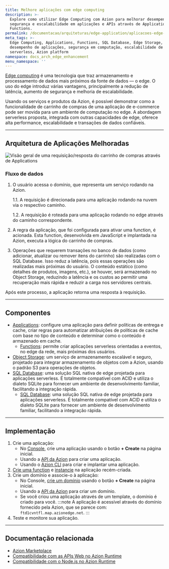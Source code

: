 ```yaml
---
title: Melhore aplicações com edge computing
description: >-
  Explore como utilizar Edge Computing com Azion para melhorar desempenho,
  segurança e escalabilidade em aplicações e APIs através de Applications e
  Functions.
permalink: /documentacao/arquiteturas/edge-application/aplicacoes-edge-enhanced/
meta_tags: >-
  Edge Computing, Applications, Functions, SQL Database, Edge Storage,
  desempenho de aplicações, segurança em computação, escalabilidade de APIs,
  serverless, Azion platform
namespace: docs_arch_edge_enhancement
menu_namespace: ''
---
```


[Edge computing](https://www.azion.com/pt-br/solucoes/aplicacoes-edge-enhanced/) é uma tecnologia que traz armazenamento e processamento de dados mais próximos da fonte de dados — o edge. O uso do edge introduz várias vantagens, principalmente a redução de latência, aumento de segurança e melhoria de escalabilidade.

Usando os serviços e produtos da Azion, é possível demonstrar como a funcionalidade de carrinho de compras de uma aplicação de e-commerce pode ser movida para um ambiente de computação no edge. A abordagem serverless proposta, integrada com outras capacidades de edge, oferece alta performance, escalabilidade e transações de dados confiáveis.

---

## Arquitetura de Aplicações Melhoradas

![Visão geral de uma requisição/resposta do carrinho de compras através de Applications](/assets/docs/images/uploads/edge-enhanced.png?v=2)

### Fluxo de dados

1. O usuário acessa o domínio, que representa um serviço rodando na Azion.

    1.1. A requisição é direcionada para uma aplicação rodando na nuvem via o respectivo caminho.

    1.2. A requisição é roteada para uma aplicação rodando no edge através do caminho correspondente.

2. A regra da aplicação, que foi configurada para ativar uma function, é acionada. Esta function, desenvolvida em JavaScript e implantada na Azion, executa a lógica do carrinho de compras.
3. Operações que requerem transações no banco de dados (como adicionar, atualizar ou remover itens do carrinho) são realizadas com o SQL Database. Isso reduz a latência, pois essas operações são realizadas mais próximas do usuário.
O conteúdo estático (como detalhes de produtos, imagens, etc.), se houver, será armazenado no Object Storage, reduzindo a latência e os custos ao permitir uma recuperação mais rápida e reduzir a carga nos servidores centrais.

Após este processo, a aplicação retorna uma resposta à requisição.

---

## Componentes

- [Applications](/pt-br/documentacao/produtos/build/edge-application/): configure uma aplicação para definir políticas de entrega e cache, criar regras para automatizar atribuições de políticas de cache com base no tipo de conteúdo e determinar como o conteúdo é armazenado em cache.
    - [Functions](/pt-br/documentacao/produtos/build/edge-application/edge-functions/): permite criar aplicações serverless orientadas a eventos, no edge da rede, mais próximas dos usuários.
- [Object Storage](/pt-br/documentacao/produtos/store/edge-storage/): um serviço de armazenamento escalável e seguro, projetado para integrar armazenamento de objetos com a Azion, usando o padrão S3 para operações de objetos.
- [SQL Database](/pt-br/documentacao/produtos/store/edge-sql/): uma solução SQL nativa de edge projetada para aplicações serverless. É totalmente compatível com ACID e utiliza o dialeto SQLite para fornecer um ambiente de desenvolvimento familiar, facilitando a integração rápida.
    - [SQL Database](/pt-br/documentacao/produtos/store/edge-sql/): uma solução SQL nativa de edge projetada para aplicações serverless. É totalmente compatível com ACID e utiliza o dialeto SQLite para fornecer um ambiente de desenvolvimento familiar, facilitando a integração rápida.

---

## Implementação

1. Crie uma aplicação:
    - No [Console](https://console.azion.com), crie uma aplicação usando o botão **+ Create** na página inicial.
    - Usando a [API da Azion](https://api.azion.com/#9c61e0fd-e7aa-4a5f-b29e-7f9d71b98d5f) para criar uma aplicação.
    - Usando o [Azion CLI](/pt-br/documentacao/devtools/cli/create/#edge-applications) para criar e implantar uma aplicação.
2. [Crie uma function](/pt-br/documentacao/produtos/build/edge-application/edge-functions/#implementation) e [instancie](/pt-br/documentacao/produtos/guias/build/instanciar-edge-functions/) na aplicação recém-criada.
3. Crie um domínio e associe-o à aplicação:
    - No Console, [crie um domínio](/pt-br/documentacao/produtos/guias/configurar-dominio/) usando o botão **+ Create** na página inicial.
    - Usando a [API da Azion](https://api.azion.com/#8eb89cc2-e58c-4c93-bb96-a4a30d96b818) para criar um domínio.
    - Se você criou uma aplicação através de um template, o domínio é criado para você.
:::note 
A aplicação é acessível através do domínio fornecido pela Azion, que se parece com: `ftd1cvntfl.map.azionedge.net`. 
:::
4. Teste e monitore sua aplicação.

---

## Documentação relacionada

- [Azion Marketplace](/pt-br/documentacao/produtos/marketplace/)
- [Compatibilidade com as APIs Web no Azion Runtime](/pt-br/documentacao/produtos/devtools/azion-edge-runtime/compatibilidade-frameworks/)
- [Compatibilidade com o Node.js no Azion Runtime](/pt-br/documentacao/produtos/devtools/azion-edge-runtime/compatibilidade/node/)
